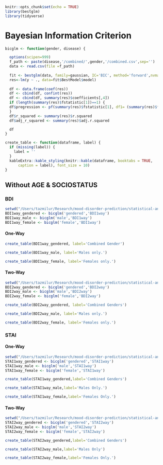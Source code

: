
```r
knitr::opts_chunk$set(echo = TRUE)
library(bestglm)
library(tidyverse)
```

# Bayesian Information Criterion

```r
bicglm <- function(gender, disease) {

  options(scipen=999)
  f_path <- paste(disease,'/combined/',gender,'/combined.csv',sep='')
  data <- read.csv(file =f_path)
  
  fit <- bestglm(data, family=gaussian, IC='BIC', method='forward',nvmax=10)
  res<-lm(y ~ ., data=fit$BestModel$model)
  
  df <- data.frame(coef(res))
  df <- cbind(df, confint(res))
  df <- cbind(df, summary(res)$coefficients[,4])
  if (length(summary(res)$fstatistic[1])==1) {
  df$pregression <- pf(summary(res)$fstatistic[1], df1= (summary(res)$fstatistic)[2], df2=(summary(res)$fstatistic)[3], lower.tail = FALSE)
  }
  df$r_squared <- summary(res)$r.squared
  df$adj_r_squared <- summary(res)$adj.r.squared

  df
}
```

```r
create_table <- function(dataframe, label) {
  if (missing(label)) {
    label = ''
  }
  kableExtra::kable_styling(knitr::kable(dataframe, booktabs = TRUE, 
      caption = label), font_size = 10)
}
```


## Without AGE & SOCIOSTATUS

### BDI

```r
setwd("/Users/tazmilur/Research/mood-disorder-prediction/statistical-analysis/analysis-nocli/")
BDI1way_gendered <- bicglm('gendered','BDI1way')
BDI1way_male <- bicglm('male','BDI1way')
BDI1way_female <- bicglm('female','BDI1way')
```

#### One-Way

```r
create_table(BDI1way_gendered, label='Combined Gender')
```

```r
create_table(BDI1way_male, label='Males only.')
```

```r
create_table(BDI1way_female, label='Females only.')
```

#### Two-Way

```r
setwd("/Users/tazmilur/Research/mood-disorder-prediction/statistical-analysis/analysis-nocli/")
BDI2way_gendered <- bicglm('gendered','BDI2way')
BDI2way_male <- bicglm('male','BDI2way')
BDI2way_female <- bicglm('female','BDI2way')
```


```r
create_table(BDI2way_gendered, label='Combined Genders')
```

```r
create_table(BDI2way_male, label='Males only.')
```

```r
create_table(BDI2way_female, label='Females only.')
```

### STAI

#### One-Way

```r
setwd("/Users/tazmilur/Research/mood-disorder-prediction/statistical-analysis/analysis-nocli/")
STAI1way_gendered <- bicglm('gendered','STAI1way')
STAI1way_male <- bicglm('male','STAI1way')
STAI1way_female <- bicglm('female','STAI1way')
```

```r
create_table(STAI1way_gendered,label='Combined Genders')
```


```r
create_table(STAI1way_male,label='Males Only.')
```


```r
create_table(STAI1way_female,label='Females Only.')
```

#### Two-Way

```r
setwd("/Users/tazmilur/Research/mood-disorder-prediction/statistical-analysis/analysis-nocli/")
STAI2way_gendered <- bicglm('gendered','STAI2way')
STAI2way_male <- bicglm('male','STAI2way')
STAI2way_female <- bicglm('female','STAI2way')
```


```r
create_table(STAI2way_gendered,label='Combined Genders')
```

```r
create_table(STAI2way_male,label='Males Only')
```

```r
create_table(STAI2way_female,label='Females Only.')
```


